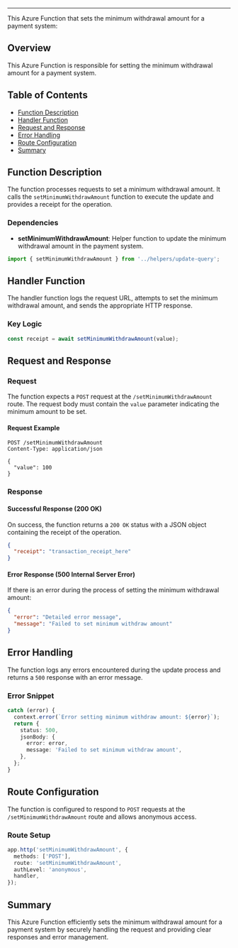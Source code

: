 
<HeaderTitle
  title="Azure Function: Set Minimum Withdraw Amount"
  source="https://github.com/your-repo-path-to-timerTrigger"
/>

---

This Azure Function that sets the minimum withdrawal amount for a payment system:

## Overview

This Azure Function is responsible for setting the minimum withdrawal amount for a payment system.

## Table of Contents

- [Function Description](#function-description)
- [Handler Function](#handler-function)
- [Request and Response](#request-and-response)
- [Error Handling](#error-handling)
- [Route Configuration](#route-configuration)
- [Summary](#summary)

## Function Description

The function processes requests to set a minimum withdrawal amount. It calls the `setMinimumWithdrawAmount` function to execute the update and provides a receipt for the operation.

### Dependencies

- **setMinimumWithdrawAmount**: Helper function to update the minimum withdrawal amount in the payment system.

```typescript
import { setMinimumWithdrawAmount } from '../helpers/update-query';
```

## Handler Function

The handler function logs the request URL, attempts to set the minimum withdrawal amount, and sends the appropriate HTTP response.

### Key Logic

```typescript
const receipt = await setMinimumWithdrawAmount(value);
```

## Request and Response

### Request

The function expects a `POST` request at the `/setMinimumWithdrawAmount` route. The request body must contain the `value` parameter indicating the minimum amount to be set.

#### Request Example

```http
POST /setMinimumWithdrawAmount
Content-Type: application/json

{
  "value": 100
}
```

### Response

#### Successful Response (200 OK)

On success, the function returns a `200 OK` status with a JSON object containing the receipt of the operation.

```json
{
  "receipt": "transaction_receipt_here"
}
```

#### Error Response (500 Internal Server Error)

If there is an error during the process of setting the minimum withdrawal amount:

```json
{
  "error": "Detailed error message",
  "message": "Failed to set minimum withdraw amount"
}
```

## Error Handling

The function logs any errors encountered during the update process and returns a `500` response with an error message.

### Error Snippet

```typescript
catch (error) {
  context.error(`Error setting minimum withdraw amount: ${error}`);
  return {
    status: 500,
    jsonBody: {
      error: error,
      message: 'Failed to set minimum withdraw amount',
    },
  };
}
```

## Route Configuration

The function is configured to respond to `POST` requests at the `/setMinimumWithdrawAmount` route and allows anonymous access.

### Route Setup

```typescript
app.http('setMinimumWithdrawAmount', {
  methods: ['POST'],
  route: 'setMinimumWithdrawAmount',
  authLevel: 'anonymous',
  handler,
});
```

## Summary

This Azure Function efficiently sets the minimum withdrawal amount for a payment system by securely handling the request and providing clear responses and error management.
